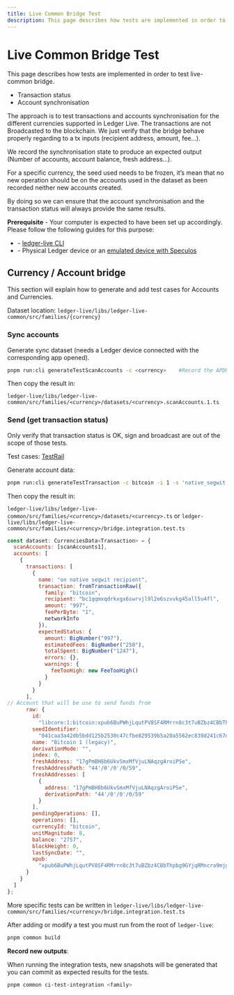 ```yaml
---
title: Live Common Bridge Test
description: This page describes how tests are implemented in order to test live-common bridge.
---
```



# Live Common Bridge Test

This page describes how tests are implemented in order to test live-common bridge.

- Transaction status
- Account synchronisation

The approach is to test transactions and accounts synchronisation for the different currencies supported in Ledger Live. The transactions are not Broadcasted to the blockchain. We just verify that the bridge behave properly regarding to a tx inputs (recipient address, amount, fee…).

We record the synchronisation state to produce an expected output (Number of accounts, account balance, fresh address…).

For a specific currency, the seed used needs to be frozen, it’s mean that no new operation should be on the accounts used in the dataset as been recorded neither new accounts created.

By doing so we can ensure that the account synchronisation and the transaction status will always provide the same results.

<Callout type="warning" emoji="⚠️">
  <b>Prerequisite</b> - Your computer is expected to have been set up accordingly. Please follow the following guides for this purpose:
  <ul>
    <li>- <a href='https://ledgerhq.atlassian.net/wiki/spaces/WALLETCO/pages/2610659678/Ledger+Live+Common#ledger-live-cli'>ledger-live CLI</a></li>
    <li>- Physical Ledger device or an <a href='../../device-app/tools/speculos'>emulated device with Speculos</a></li>
  </ul>
</Callout>

## Currency / Account bridge

This section will explain how to generate and add test cases for Accounts and Currencies.

Dataset location: `ledger-live/libs/ledger-live-common/src/families/{currency}`

### Sync accounts

Generate sync dataset (needs a Ledger device connected with the corresponding app opened).

```sh copy
pnpm run:cli generateTestScanAccounts -c <currency>    #Record the APDUs exchanged with the device
```

Then copy the result in:

`ledger-live/libs/ledger-live-common/src/families/<currency>/datasets/<currency>.scanAccounts.1.ts`

### Send (get transaction status)

Only verify that transaction status is OK, sign and broadcast are out of the scope of those tests.

Test cases: [TestRail](https://ledger.testrail.io/index.php?/suites/overview/9)

Generate account data:

```sh copy
pnpm run:cli generateTestTransaction -c bitcoin -i 1 -s 'native_segwit' --recipient 13LcRWZyZnZu1xrABuAK9Ayftg4kfVs1AA --amount 0.002
```

Then copy the result in:

`ledger-live/libs/ledger-live-common/src/families/<currency>/datasets/<currency>.ts` or `ledger-live/libs/ledger-live-common/src/families/<currency>/bridge.integration.test.ts`

```js copy
const dataset: CurrenciesData<Transaction> = {
  scanAccounts: [scanAccounts1],
  accounts: [
    {
      transactions: [
        {
          name: "on native segwit recipient",
          transaction: fromTransactionRaw({
            family: "bitcoin",
            recipient: "bc1qqmxqdrkxgx6swrvjl9l2e6szvvkg45all5u4fl",
            amount: "997",
            feePerByte: "1",
            networkInfo
          }),
          expectedStatus: {
            amount: BigNumber("997"),
            estimatedFees: BigNumber("250"),
            totalSpent: BigNumber("1247"),
            errors: {},
            warnings: {
              feeTooHigh: new FeeTooHigh()
            }
          }
        }
      ],
// Account that will be use to send funds from
      raw: {
        id:
          "libcore:1:bitcoin:xpub6BuPWhjLqutPV8SF4RMrrn8c3t7uBZbz4CBbThpbg9GYjqRMncra9mjgSfWSK7uMDz37hhzJ8wvkbDDQQJt6VgwLoszvmPiSBtLA1bPLLSn:",
        seedIdentifier:
          "041caa3a42db5bdd125b2530c47cfbe829539b5a20a5562ec839d241c67d1862f2980d26ebffee25e4f924410c3316b397f34bd572543e72c59a7569ef9032f498",
        name: "Bitcoin 1 (legacy)",
        derivationMode: "",
        index: 0,
        freshAddress: "17gPmBH8b6UkvSmxMfVjuLNAqzgAroiPSe",
        freshAddressPath: "44'/0'/0'/0/59",
        freshAddresses: [
          {
            address: "17gPmBH8b6UkvSmxMfVjuLNAqzgAroiPSe",
            derivationPath: "44'/0'/0'/0/59"
          }
        ],
        pendingOperations: [],
        operations: [],
        currencyId: "bitcoin",
        unitMagnitude: 8,
        balance: "2757",
        blockHeight: 0,
        lastSyncDate: "",
        xpub:
          "xpub6BuPWhjLqutPV8SF4RMrrn8c3t7uBZbz4CBbThpbg9GYjqRMncra9mjgSfWSK7uMDz37hhzJ8wvkbDDQQJt6VgwLoszvmPiSBtLA1bPLLSn"
      }
    }
  ]
};
```

More specific tests can be written in `ledger-live/libs/ledger-live-common/src/families/<currency>/bridge.integration.test.ts`

After adding or modify a test you must run from the root of `ledger-live`:

```sh copy
pnpm common build
```

**Record new outputs**:

When running the integration tests, new snapshots will be generated that you can commit as expected results for the tests.

```sh copy
pnpm common ci-test-integration <family>
```